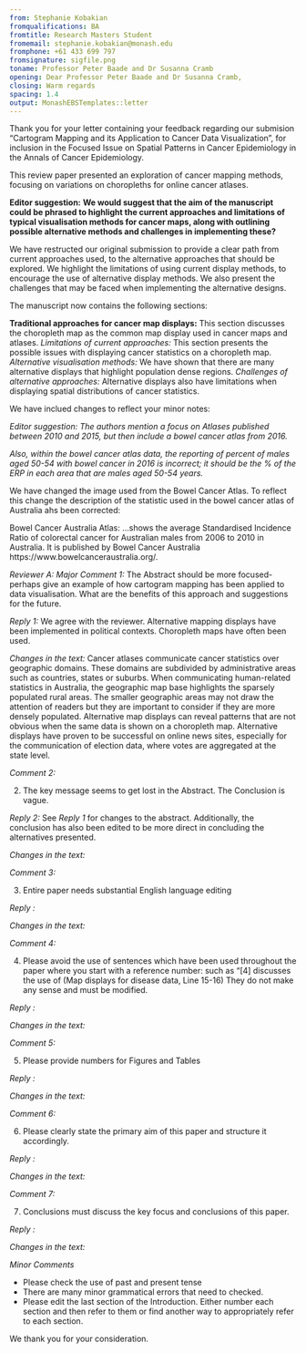```yaml
---
from: Stephanie Kobakian
fromqualifications: BA
fromtitle: Research Masters Student
fromemail: stephanie.kobakian@monash.edu
fromphone: +61 433 699 797
fromsignature: sigfile.png
toname: Professor Peter Baade and Dr Susanna Cramb
opening: Dear Professor Peter Baade and Dr Susanna Cramb,
closing: Warm regards
spacing: 1.4
output: MonashEBSTemplates::letter
---
```


Thank you for your letter containing your feedback regarding our submision "Cartogram Mapping and its Application to Cancer Data Visualization", for inclusion in the Focused Issue on Spatial Patterns in Cancer Epidemiology in the Annals of Cancer Epidemiology.

This review paper presented an exploration of cancer mapping methods, focusing on variations on choropleths for online cancer atlases.

**Editor suggestion:**
**We would suggest that the aim of the manuscript could be phrased to highlight the current approaches and limitations of typical visualisation methods for cancer maps, along with outlining possible alternative methods and challenges in implementing these?**

We have restructed our original submission to provide a clear path from current approaches used, to the alternative approaches that should be explored. We highlight the limitations of using current display methods, to encourage the use of alternative display methods. We also present the challenges that may be faced when implementing the alternative designs.

The manuscript now contains the following sections:

**Traditional approaches for cancer map displays:** This section discusses the choropleth map as the common map display used in cancer maps and atlases.
*Limitations of current approaches:* This section presents the possible issues with displaying cancer statistics on a choropleth map.
*Alternative visualisation methods:* We have shown that there are many alternative displays that highlight population dense regions.
*Challenges of alternative approaches:* Alternative displays also have limitations when displaying spatial distributions of cancer statistics.



We have inclued changes to reflect your minor notes:

*Editor suggestion:*
*The authors mention a focus on Atlases published between 2010 and 2015, but then include a bowel cancer atlas from 2016. *

*Also, within the bowel cancer atlas data, the reporting of percent of males aged 50-54 with bowel cancer in 2016 is incorrect; it should be the % of the ERP in each area that are males aged 50-54 years. *

We have changed the image used from the Bowel Cancer Atlas. To reflect this change the description of the statistic used in the bowel cancer atlas of Australia ahs been corrected:


Bowel Cancer Australia Atlas:
...shows the average Standardised Incidence Ratio of colorectal cancer for Australian males from 2006 to 2010 in Australia. It is published by Bowel Cancer Australia https://www.bowelcanceraustralia.org/.  



*Reviewer A: *
*Major*
*Comment 1: *
The Abstract should be more focused- perhaps give an example of how cartogram mapping has been applied to data visualisation. What are the benefits of this approach and suggestions for the future.

*Reply 1:* 
We agree with the reviewer. Alternative mapping displays have been implemented in political contexts. Choropleth maps have often been used.


*Changes in the text:* 
Cancer atlases communicate cancer statistics over geographic domains. These domains are subdivided by administrative areas such as countries, states or suburbs. When communicating human-related statistics in Australia, the geographic map base highlights the sparsely populated rural areas. The smaller geographic areas may not draw the attention of readers but they are important to consider if they are more densely populated. Alternative map displays can reveal patterns that are not obvious when the same data is shown on a choropleth map. Alternative displays have proven to be successful on online news sites, especially for the communication of election data, where votes are aggregated at the state level.


*Comment 2: *

2. The key message seems to get lost in the Abstract. The Conclusion is vague.

*Reply 2:* 
See *Reply 1* for changes to the abstract. Additionally, the conclusion has also been edited to be more direct in concluding the alternatives presented.

*Changes in the text:* 

*Comment 3: *

3. Entire paper needs substantial English language editing

*Reply :* 


*Changes in the text:* 

*Comment 4: *

4. Please avoid the use of sentences which have been used throughout the paper where you start with a reference number: such as “[4] discusses the use of (Map displays for disease data, Line 15-16) They do not make any sense and must be modified.

*Reply :* 


*Changes in the text:* 

*Comment 5: *

5. Please provide numbers for Figures and Tables

*Reply :* 


*Changes in the text:* 

*Comment 6: *

6. Please clearly state the primary aim of this paper and structure it accordingly.

*Reply :* 


*Changes in the text:* 

*Comment 7: *

7. Conclusions must discuss the key focus and conclusions of this paper. 

*Reply :* 


*Changes in the text:* 


*Minor Comments* 

- Please check the use of past and present tense
- There are many minor grammatical errors that need to checked.
- Please edit the last section of the Introduction. Either number each section and then refer to them or find another way to appropriately refer to each section.


We thank you for your consideration.


